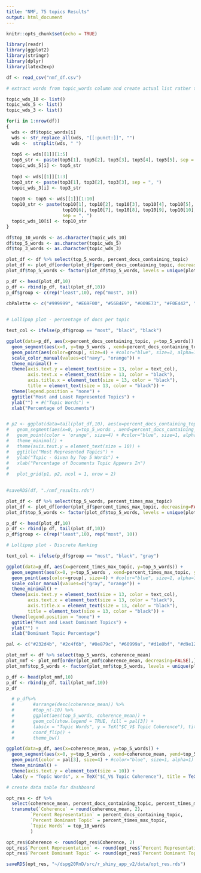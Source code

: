 ```yaml
---
title: "NMF, 75 topics Results"
output: html_document
---
```


```r
knitr::opts_chunk$set(echo = TRUE)
```


```r
library(readr)
library(ggplot2)
library(stringr)
library(dplyr)
library(latex2exp)
```

```r
df <- read_csv("nmf_df.csv")
```

```r
# extract words from topic_words column and create actual list rather than a string

topic_wds_10 <- list()
topic_wds_5 <- list()
topic_wds_3 <- list()

for(i in 1:nrow(df))
{
  wds <- df$topic_words[i]
  wds <- str_replace_all(wds, "[[:punct:]]", "")
  wds <-  strsplit(wds, " ")
  
  top5 <- wds[[1]][1:5]
  top5_str <- paste(top5[1], top5[2], top5[3], top5[4], top5[5], sep = ", ")
  topic_wds_5[i] <- top5_str 
  
  top3 <- wds[[1]][1:3]
  top3_str <- paste(top3[1], top3[2], top3[3], sep = ", ")
  topic_wds_3[i] <- top3_str
  
  top10 <- top5 <- wds[[1]][1:10]
  top10_str <- paste(top10[1], top10[2], top10[3], top10[4], top10[5], 
                     top10[6], top10[7], top10[8], top10[9], top10[10], 
                     sep = ", ")
  topic_wds_10[i] <- top10_str 
}

```

```r
df$top_10_words <- as.character(topic_wds_10)
df$top_5_words <- as.character(topic_wds_5)
df$top_3_words <- as.character(topic_wds_3)
```


```r
plot_df <- df %>% select(top_5_words, percent_docs_containing_topic)
plot_df <- plot_df[order(plot_df$percent_docs_containing_topic, decreasing=FALSE),]
plot_df$top_5_words <- factor(plot_df$top_5_words, levels = unique(plot_df$top_5_words))

```

```r
p_df <- head(plot_df,10)
p_df <- rbind(p_df, tail(plot_df,10))
p_df$group <- c(rep("least",10), rep("most", 10))
```

```r
cbPalette <- c("#999999", "#E69F00", "#56B4E9", "#009E73", "#F0E442", "#0072B2", "#D55E00", "#CC79A7")
 
```

```r
# Lollipop plot - percentage of docs per topic

text_col <- ifelse(p_df$group == "most", "black", "black")

ggplot(data=p_df, aes(x=percent_docs_containing_topic, y=top_5_words)) +
  geom_segment(aes(x=0, y=top_5_words , xend=percent_docs_containing_topic, yend=top_5_words, color=group), size=2) +
  geom_point(aes(color=group), size=4) + #color="blue", size=1, alpha=1) +
  scale_color_manual(values=c("navy", "orange")) +
  theme_minimal() +
  theme(axis.text.y = element_text(size = 13, color = text_col), 
        axis.text.x = element_text(size = 13, color = "black"),
        axis.title.x = element_text(size = 13, color = "black"),
        title = element_text(size = 13, color = "black")) +
  theme(legend.position = "none") +
  ggtitle("Most and Least Represented Topics") +
  ylab("") + #("Topic Words") +
  xlab("Percentage of Documents")


# p2 <- ggplot(data=tail(plot_df,10), aes(x=percent_docs_containing_topic, y=top_5_words)) +
#   geom_segment(aes(x=0, y=top_5_words , xend=percent_docs_containing_topic, yend=top_5_words), color="orange", size=2) +
#   geom_point(color = 'orange', size=4) + #color="blue", size=1, alpha=1) 
#   theme_minimal() +
#   theme(axis.text.y = element_text(size = 10)) +
#   ggtitle("Most Represented Topics") +
#   ylab("Topic - Given by Top 5 Words") +
#   xlab("Percentage of Documents Topic Appears In")  
# 
#   plot_grid(p1, p2, ncol = 1, nrow = 2)
  
```
```r
#saveRDS(df, "./nmf_results.rds")
```

```r
plot_df <- df %>% select(top_5_words, percent_times_max_topic)
plot_df <- plot_df[order(plot_df$percent_times_max_topic, decreasing=FALSE),]
plot_df$top_5_words <- factor(plot_df$top_5_words, levels = unique(plot_df$top_5_words))

p_df <- head(plot_df,10)
p_df <- rbind(p_df, tail(plot_df,10))
p_df$group <- c(rep("least",10), rep("most", 10))
```



```r
# Lollipop plot - Discrete Ranking

text_col <- ifelse(p_df$group == "most", "black", "gray")

ggplot(data=p_df, aes(x=percent_times_max_topic, y=top_5_words)) +
  geom_segment(aes(x=0, y=top_5_words , xend=percent_times_max_topic, yend=top_5_words, color=group), size=2) +
  geom_point(aes(color=group), size=4) + #color="blue", size=1, alpha=1) 
  scale_color_manual(values=c("gray", "orange")) +
  theme_minimal() +
  theme(axis.text.y = element_text(size = 13, color = text_col), 
        axis.text.x = element_text(size = 13, color = "black"),
        axis.title.x = element_text(size = 13, color = "black"),
        title = element_text(size = 13, color = "black")) +
  theme(legend.position = "none") +
  ggtitle("Most and Least Dominant Topics") +
  ylab("") +
  xlab("Dominant Topic Percentage")
```


```r
pal <- c("#232d4b", "#2c4f6b", "#0e879c", "#60999a", "#d1e0bf", "#d9e12b", "#e6ce3a", "#e6a01d", "#e57200", "#fdfdfd")
```

```r
plot_nmf <- df %>% select(top_5_words, coherence_mean)
plot_nmf <- plot_nmf[order(plot_nmf$coherence_mean, decreasing=FALSE),]
plot_nmf$top_5_words <- factor(plot_nmf$top_5_words, levels = unique(plot_nmf$top_5_words))

p_df <- head(plot_nmf,10)
p_df <- rbind(p_df, tail(plot_nmf,10))
p_df
```

```r
  # p_df%>%
  #       #arrange(desc(coherence_mean)) %>%
  #       #top_n(-10) %>%
  #       ggplot(aes(top_5_words, coherence_mean)) +
  #       geom_col(show.legend = TRUE, fill = pal[3]) +
  #       labs(x = "Topic Words", y = TeX("$C_V$ Topic Coherence"), title = TeX("Most and Least Coherent Topics")) +
  #       coord_flip() +
  #       theme_bw()

ggplot(data=p_df, aes(x=coherence_mean, y=top_5_words)) +
  geom_segment(aes(x=0, y=top_5_words , xend=coherence_mean, yend=top_5_words), color=pal[3], size=2) +
  geom_point(color = pal[3], size=4) + #color="blue", size=1, alpha=1) 
  theme_minimal() +
  theme(axis.text.y = element_text(size = 10)) +
  labs(y = "Topic Words", x = TeX("$C_V$ Topic Coherence"), title = TeX("Most and Least Coherent   Topics"))
```

```r
# create data table for dashboard

opt_res <- df %>% 
  select(coherence_mean, percent_docs_containing_topic, percent_times_max_topic, top_10_words) %>%
  transmute(`Coherence` = round(coherence_mean, 2), 
         `Percent Representation` = percent_docs_containing_topic,
         `Percent Dominant Topic` = percent_times_max_topic,
         `Topic Words` = top_10_words
         )
```

```r
opt_res$Coherence <- round(opt_res$Coherence, 2)
opt_res$`Percent Representation` <- round(opt_res$`Percent Representation`, 2)
opt_res$`Percent Dominant Topic` <- round(opt_res$`Percent Dominant Topic`, 2)
```

```r
saveRDS(opt_res, "~/dspg20RnD/src/r_shiny_app_v2/data/opt_res.rds")
```


